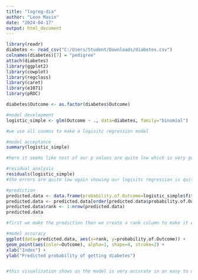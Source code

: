 ---
title: "logreg-dia"
author: "Leon Masin"
date: "2024-04-17"
output: html_document
---

```{r}
library(readr)
diabetes <- read_csv("C:/Users/Student/Downloads/diabetes.csv")
colnames(diabetes)[7] = "pedigree"
attach(diabetes)
library(ggplot2)
library(cowplot)
library(regclass)
library(caret)
library(e1071)
library(pROC)

diabetes$Outcome <- as.factor(diabetes$Outcome)

#model development
logistic_simple <- glm(Outcome ~ ., data=diabetes, family="binomial")

#we use all coumns to make a logisitc regression model

#model acceptance
summary(logistic_simple)

#here it seems like nost of our p values are quite low which is very good and emans most of the data is not random

#residual analysis
residuals(logistic_simple)
#the errors are quite low again showing our logisitc regression is quite accurate

#prediction
predicted.data <- data.frame(probability.of.Outcome=logistic_simple$fitted.values, Outcome=diabetes$Outcome)
predicted.data <- predicted.data[order(predicted.data$probability.of.Outcome, decreasing=FALSE),]
predicted.data$rank <- 1:nrow(predicted.data)
predicted.data

#first we make the prediction then we create a rank column to make it easier to udnerstand by having it in descending order to use in a visualization later, called the rank column

#model accuracy
ggplot(data=predicted.data, aes(x=rank, y=probability.of.Outcome)) +
geom_point(aes(color=Outcome), alpha=1, shape=4, stroke=2) +
xlab("Index") +
ylab("Predicted probability of getting diabetes")


#this visualization shows us the model is very accurate in an easy to understand manner
```

